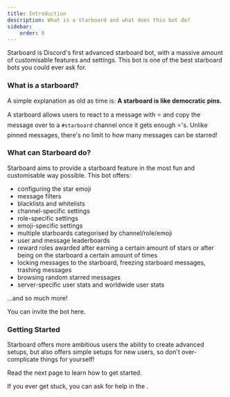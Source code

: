 ```yaml
---
title: Introduction
description: What is a starboard and what does this bot do?
sidebar:
    order: 0
---
```



Starboard is Discord's first advanced starboard bot, with a massive amount of customisable features and settings. This bot is one of the best starboard bots you could ever ask for.

### What is a starboard?

A simple explanation as old as time is: **A starboard is like democratic pins.**

A starboard allows users to react to a message with ⭐️ and copy the message over to a `#starboard` channel once it gets enough ⭐️'s. Unlike pinned messages, there's no limit to how many messages can be starred!

### What can Starboard do?

Starboard aims to provide a starboard feature in the most fun and customisable way possible. This bot offers:

- configuring the star emoji
- message filters
- blacklists and whitelists
- channel-specific settings
- role-specific settings
- emoji-specific settings
- multiple starboards categorised by channel/role/emoji
- user and message leaderboards
- reward roles awarded after earning a certain amount of stars or after being on the starboard a certain amount of times
- locking messages to the starboard, freezing starboard messages, trashing messages
- browsing random starred messages
- server-specific user stats and worldwide user stats

...and so much more!

You can invite the bot <ExternalLink type={LinkType.Invite}>here</ExternalLink>.


### Getting Started
Starboard offers more ambitious users the ability to create advanced setups, but also offers simple setups for new users, so don't over-complicate things for yourself!

Read the next page to learn how to get started.



<Aside type="tip">
    If you ever get stuck, you can ask for help in the <ExternalLink type={LinkType.Support}/>.
</Aside>
